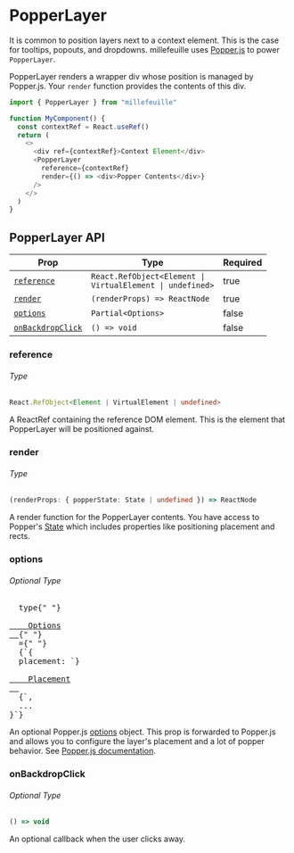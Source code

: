 
# PopperLayer

<PopperLayerExample />

It is common to position layers next to a context element. This is the case for
tooltips, popouts, and dropdowns. millefeuille uses
[Popper.js](https://popper.js.org/) to power `PopperLayer`.

PopperLayer renders a wrapper div whose position is managed by Popper.js. Your
`render` function provides the contents of this div.

```typescript
import { PopperLayer } from "millefeuille"

function MyComponent() {
  const contextRef = React.useRef()
  return (
    <>
      <div ref={contextRef}>Context Element</div>
      <PopperLayer
        reference={contextRef}
        render={() => <div>Popper Contents</div>}
      />
    </>
  )
}
```

## PopperLayer API

| Prop                                  | Type                                                                                               | Required |
| ------------------------------------- | -------------------------------------------------------------------------------------------------- | -------- |
| [`reference`](#reference)             | <code class="language-text">React.RefObject<Element &#124; VirtualElement &#124; undefined></code> | true     |
| [`render`](#render)                   | `(renderProps) => ReactNode`                                                                       | true     |
| [`options`](#placement)               | `Partial<Options>`                                                                                 | false    |
| [`onBackdropClick`](#onbackdropclick) | `() => void`                                                                                       | false    |

### reference

###### Type

```typescript
React.RefObject<Element | VirtualElement | undefined>
```

A ReactRef containing the reference DOM element. This is the element that
PopperLayer will be positioned against.

### render

###### Type

<!-- prettier-ignore -->
```typescript
(renderProps: { popperState: State | undefined }) => ReactNode
```

A render function for the PopperLayer contents. You have access to Popper's
[State](https://github.com/popperjs/popper-core/blob/56af968be69f0d16f6b0202f8ac2730c412513c8/src/types.js#L54-L77)
which includes properties like positioning placement and rects.

### options

###### Optional Type

<pre class="language-typescript">
  type{" "}
  <a href="https://github.com/popperjs/popper-core/blob/1c380a42cccc5286786bcd73872f2f5157a99db8/src/types.js#L107-L112">
    Options
  </a>{" "}
  ={" "}
  {`{
  placement: `}
  <a href="https://github.com/popperjs/popper-core/blob/1c380a42cccc5286786bcd73872f2f5157a99db8/src/enums.js#L41">
    Placement
  </a>
  {`,
  ...
}`}
</pre>

An optional Popper.js [options](https://github.com/popperjs/popper-core/blob/56af968be69f0d16f6b0202f8ac2730c412513c8/src/types.js#L107-L112)
object. This prop is forwarded to Popper.js and allows you to configure the
layer's placement and a lot of popper behavior. See [Popper.js documentation](https://popper.js.org/docs/v2/constructors/#options).

### onBackdropClick

###### Optional Type

```typescript
() => void
```

An optional callback when the user clicks away.
